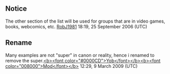 <article id="6259325" title=Talk:List of fictional villainous teams and groups>
	<talkpage id="6259325" title="Talk:List of fictional villainous teams and groups">
{{Talk header}}
{{WikiProjectBannerShell|1=
{{WikiProject Comics|class=list|importance=low}}
{{WikiProject Fictional characters|class=list}}
{{WikiProject Anime and manga|class=stub|importance=low}}
{{WikiProject Animation|class=list|importance=bottom}}
{{WikiProject Video games|class=List|importance=Low}}
{{WikiProject Film|class=list}}
{{WikiProject Literature|class=list|importance=low}}
{{WikiProject Lists}}
}}

==Notice==

The other section of the list will be used for groups that are in video games, books, webcomics, etc. [[User:RobJ1981|RobJ1981]] 18:19, 25 September 2006 (UTC)

==Rename==
Many examples are not &quot;super&quot; in canon or reality, hence i  renamed to remove the super.[[User:Yobmod|&lt;b&gt;&lt;font color=&quot;#0000CD&quot;&gt;Yob&lt;/font&gt;&lt;/b&gt;]][[User talk:Yobmod|&lt;b&gt;&lt;font color=&quot;008000&quot;&gt;Mod&lt;/font&gt;&lt;/b&gt;]] 12:29, 9 March 2009 (UTC)
	</talkpage>
</article>
